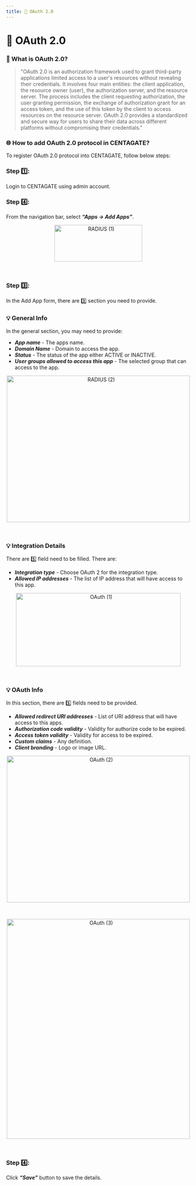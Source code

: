 ```yaml
---
title: 🔐 OAuth 2.0
---
```


# 🔐 OAuth 2.0

### 🤔 What is OAuth 2.0?

> "OAuth 2.0 is an authorization framework used to grant third-party applications limited access to a user's resources without revealing their credentials. It involves four main entities: the client application, the resource owner (user), the authorization server, and the resource server. The process includes the client requesting authorization, the user granting permission, the exchange of authorization grant for an access token, and the use of this token by the client to access resources on the resource server. OAuth 2.0 provides a standardized and secure way for users to share their data across different platforms without compromising their credentials."

### 🌐 How to add OAuth 2.0 protocol in CENTAGATE?
To register OAuth 2.0 protocol into CENTAGATE, follow below steps:

### Step 1️⃣:
Login to CENTAGATE using admin account.

### Step 4️⃣:
From the navigation bar, select ***“Apps → Add Apps”***.

&#x20;    
<p align="center">
  <img 
    src="https://raw.githubusercontent.com/signingclouddev/CentagateDocs/main/image/1.4 Developer Guide/1.4.2 Integration Guide/radius(1).png" 
    width="240" 
    height="100" 
    alt="RADIUS (1)"
  />
</p>

<br>

### Step 3️⃣: 
In the Add App form, there are 3️⃣ section you need to provide. 

### 💡 General Info

In the general section, you may need to provide:
- ***App name*** - The apps name. <br>
- ***Domain Name*** - Domain to access the app. <br>
- ***Status*** - The status of the app either ACTIVE or INACTIVE. <br>
- ***User groups allowed to access this app*** - The selected group that can access to the app.

&#x20;    
<p align="center">
  <img 
    src="https://raw.githubusercontent.com/signingclouddev/CentagateDocs/main/image/1.4 Developer Guide/1.4.2 Integration Guide/radius(2).png" 
    width="500" 
    height="400" 
    alt="RADIUS (2)"
  />
</p>

<br>

### 💡 Integration Details

There are 5️⃣ field need to be filled. There are:
- ***Integration type*** - Choose OAuth 2 for the integration type. <br>
- ***Allowed IP addresses*** - The list of IP address that will have access to this app. <br>

&#x20;    
<p align="center">
  <img 
    src="https://raw.githubusercontent.com/signingclouddev/CentagateDocs/main/image/1.4 Developer Guide/1.4.2 Integration Guide/oauth(1).png" 
    width="450" 
    height="200" 
    alt="OAuth (1)"
  />
</p>

<br>

### 💡 OAuth Info

In this section, there are 5️⃣ fields need to be provided.
- ***Allowed redirect URI addresses*** - List of URI address that will have access to this apps. <br>
- ***Authorization code validity*** - Validity for authorize code to be expired. <br>
- ***Access token validity*** - Validity for access to be expired. <br>
- ***Custom claims*** - Any definition. <br>
- ***Client branding*** - Logo or image URL.

&#x20;    
<p align="center">
  <img 
    src="https://raw.githubusercontent.com/signingclouddev/CentagateDocs/main/image/1.4 Developer Guide/1.4.2 Integration Guide/oauth(2).png" 
    width="500" 
    height="400" 
    alt="OAuth (2)"
  />
</p>

<br>

&#x20;    
<p align="center">
  <img 
    src="https://raw.githubusercontent.com/signingclouddev/CentagateDocs/main/image/1.4 Developer Guide/1.4.2 Integration Guide/oauth(3).png" 
    width="500" 
    height="600" 
    alt="OAuth (3)"
  />
</p>

<br>

### Step 4️⃣:
Click ***“Save”*** button to save the details.
